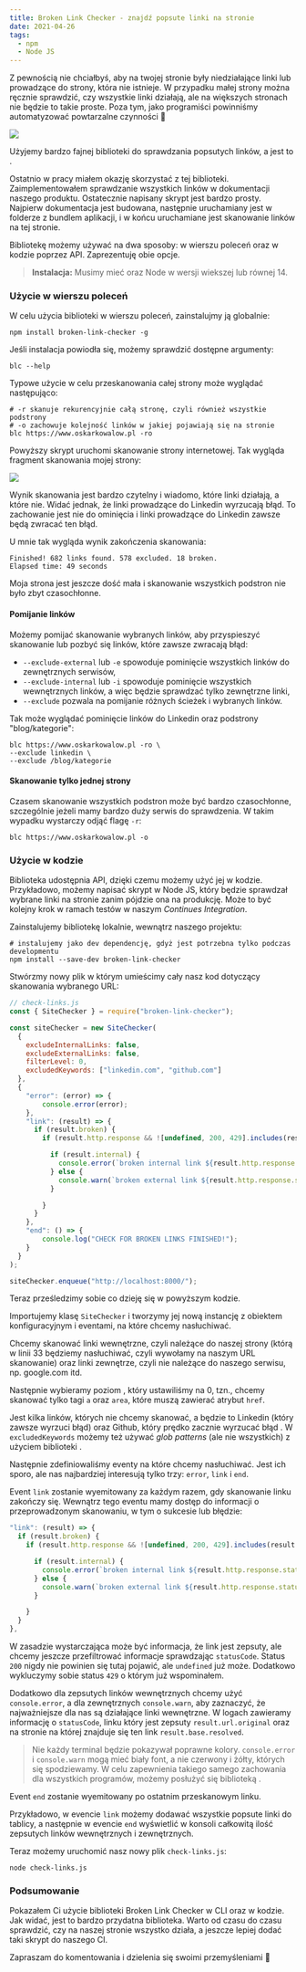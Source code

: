 ```yaml
---
title: Broken Link Checker - znajdź popsute linki na stronie
date: 2021-04-26
tags:
  - npm
  - Node JS
---
```



Z pewnością nie chciałbyś, aby na twojej stronie były niedziałające linki lub prowadzące do strony, która nie istnieje. W przypadku małej strony można ręcznie sprawdzić, czy wszystkie linki działają, ale na większych stronach nie będzie to takie proste. Poza tym, jako programiści powinniśmy automatyzować powtarzalne czynności 🙂

<Image src="./404-error.jpeg"/>

Użyjemy bardzo fajnej biblioteki do sprawdzania popsutych linków, a jest to <ExternalPostLink name="Broken Link Checker" url="https://github.com/stevenvachon/broken-link-checker"/>. 

Ostatnio w pracy miałem okazję skorzystać z tej biblioteki. Zaimplementowałem sprawdzanie wszystkich linków w dokumentacji naszego produktu. Ostatecznie napisany skrypt jest bardzo prosty. Najpierw dokumentacja jest budowana, następnie uruchamiany jest <ExternalPostLink name="http-server" url="https://github.com/http-party/http-server"/> w folderze z bundlem aplikacji, i w końcu uruchamiane jest skanowanie linków na tej stronie.

Bibliotekę możemy używać na dwa sposoby: w wierszu poleceń oraz w kodzie poprzez API. Zaprezentuję obie opcje.

> **Instalacja:** Musimy mieć <ExternalPostLink name="zainstalowany NPM" url="https://www.npmjs.com/get-npm"/> oraz Node w wersji wiekszej lub równej 14.

### Użycie w wierszu poleceń

W celu użycia biblioteki w wierszu poleceń, zainstalujmy ją globalnie:

```shell
npm install broken-link-checker -g
```

Jeśli instalacja powiodła się, możemy sprawdzić dostępne argumenty:
```shell
blc --help
```

Typowe użycie w celu przeskanowania całej strony może wyglądać następująco:

```shell
# -r skanuje rekurencyjnie całą stronę, czyli również wszystkie podstrony
# -o zachowuje kolejność linków w jakiej pojawiają się na stronie
blc https://www.oskarkowalow.pl -ro
```

Powyższy skrypt uruchomi skanowanie strony internetowej. Tak wygląda fragment skanowania mojej strony:

<Image src="./blc-scanning.png"/>

Wynik skanowania jest bardzo czytelny i wiadomo, które linki działają, a które nie. Widać jednak, że linki prowadzące do Linkedin wyrzucają błąd. To zachowanie jest nie do ominięcia i linki prowadzące do Linkedin zawsze będą zwracać ten błąd. 

U mnie tak wygląda wynik zakończenia skanowania:

```
Finished! 682 links found. 578 excluded. 18 broken.
Elapsed time: 49 seconds
```

Moja strona jest jeszcze dość mała i skanowanie wszystkich podstron nie było zbyt czasochłonne.

#### Pomijanie linków

Możemy pomijać skanowanie wybranych linków, aby przyspieszyć skanowanie lub pozbyć się linków, które zawsze zwracają błąd:

- `--exclude-external` lub `-e` spowoduje pominięcie wszystkich linków do zewnętrznych serwisów,
- `--exclude-internal` lub `-i` spowoduje pominięcie wszystkich wewnętrznych linków, a więc będzie sprawdzać tylko zewnętrzne linki,
- `--exclude` pozwala na pomijanie różnych ścieżek i wybranych linków.

Tak może wyglądać pominięcie linków do Linkedin oraz podstrony "blog/kategorie":
```shell
blc https://www.oskarkowalow.pl -ro \
--exclude linkedin \
--exclude /blog/kategorie
```

#### Skanowanie tylko jednej strony

Czasem skanowanie wszystkich podstron może być bardzo czasochłonne, szczególnie jeżeli mamy bardzo duży serwis do sprawdzenia. W takim wypadku wystarczy odjąć flagę `-r`:

```shell
blc https://www.oskarkowalow.pl -o
```

### Użycie w kodzie

Biblioteka udostępnia API, dzięki czemu możemy użyć jej w kodzie. Przykładowo, możemy napisać skrypt w Node JS, który będzie sprawdzał wybrane linki na stronie zanim pójdzie ona na produkcję. Może to być kolejny krok w ramach testów w naszym *Continues Integration*.

Zainstalujemy bibliotekę lokalnie, wewnątrz naszego projektu:
```shell
# instalujemy jako dev dependencję, gdyż jest potrzebna tylko podczas developmentu
npm install --save-dev broken-link-checker
```

Stwórzmy nowy plik w którym umieścimy cały nasz kod dotyczący skanowania wybranego URL:

```js
// check-links.js
const { SiteChecker } = require("broken-link-checker");

const siteChecker = new SiteChecker(
  { 
    excludeInternalLinks: false,
    excludeExternalLinks: false, 
    filterLevel: 0,
    excludedKeywords: ["linkedin.com", "github.com"]
  },
  {
    "error": (error) => {
        console.error(error);
    },
    "link": (result) => {
      if (result.broken) {
        if (result.http.response && ![undefined, 200, 429].includes(result.http.response.statusCode)) {

          if (result.internal) {
            console.error(`broken internal link ${result.http.response.statusCode} => ${result.url.original} on page ${result.base.resolved}`);
          } else {
            console.warn(`broken external link ${result.http.response.statusCode} => ${result.url.original} on page ${result.base.resolved}`);
          }

        }
      }
    },
    "end": () => {
        console.log("CHECK FOR BROKEN LINKS FINISHED!");
    }
  }
);

siteChecker.enqueue("http://localhost:8000/");

```

Teraz prześledzimy sobie co dzieję się w powyższym kodzie.

Importujemy klasę `SiteChecker` i tworzymy jej nową instancję z obiektem konfiguracyjnym i eventami, na które chcemy nasłuchiwać. 

Chcemy skanować linki wewnętrzne, czyli należące do naszej strony (którą w linii 33 będziemy nasłuchiwać, czyli wywołamy na naszym URL skanowanie) oraz linki zewnętrze, czyli nie należące do naszego serwisu, np. google.com itd. 

Następnie wybieramy poziom <ExternalPostLink name="filtrowania" url="https://github.com/stevenvachon/broken-link-checker#filterlevel"/>, który ustawiliśmy na 0, tzn., chcemy skanować tylko tagi `a` oraz `area`, które muszą zawierać atrybut `href`.

Jest kilka linków, których nie chcemy skanować, a będzie to Linkedin (który zawsze wyrzuci błąd) oraz Github, który prędko zacznie wyrzucać błąd <ExternalPostLink name="429" url="https://developer.mozilla.org/en-US/docs/Web/HTTP/Status/429"/>. W `excludedKeywords` możemy też używać *glob patterns* (ale nie wszystkich) z użyciem biblioteki <ExternalPostLink name="matcher" url="https://www.npmjs.com/package/matcher"/>.

Następnie zdefiniowaliśmy eventy na które chcemy nasłuchiwać. Jest ich sporo, ale nas najbardziej interesują tylko trzy: `error`, `link` i `end`.

Event `link` zostanie wyemitowany za każdym razem, gdy skanowanie linku zakończy się. Wewnątrz tego eventu mamy dostęp do informacji o przeprowadzonym skanowaniu, w tym o sukcesie lub błędzie:

```js noLineNumbers
"link": (result) => {
  if (result.broken) {
    if (result.http.response && ![undefined, 200, 429].includes(result.http.response.statusCode)) {

      if (result.internal) {
        console.error(`broken internal link ${result.http.response.statusCode} => ${result.url.original} on page ${result.base.resolved}`);
      } else {
        console.warn(`broken external link ${result.http.response.statusCode} => ${result.url.original} on page ${result.base.resolved}`);
      }

    }
  }
},
```

W zasadzie wystarczająca może być informacja, że link jest zepsuty, ale chcemy jeszcze przefiltrować informacje sprawdzając `statusCode`. Status `200` nigdy nie powinien się tutaj pojawić, ale `undefined` już może. Dodatkowo wykluczymy sobie status `429` o którym już wspominałem. 

Dodatkowo dla zepsutych linków wewnętrznych chcemy użyć `console.error`, a dla zewnętrznych `console.warn`, aby zaznaczyć, że najważniejsze dla nas są działające linki wewnętrzne. W logach zawieramy informację o `statusCode`, linku który jest zepsuty `result.url.original` oraz na stronie na której znajduje się ten link `result.base.resolved`.

> Nie każdy terminal będzie pokazywał poprawne kolory. `console.error` i `console.warn` mogą mieć biały font, a nie czerwony i żółty, których się spodziewamy. W celu zapewnienia takiego samego zachowania dla wszystkich programów, możemy posłużyć się biblioteką <ExternalPostLink name="chalk" url="https://github.com/chalk/chalk"/>.

Event `end` zostanie wyemitowany po ostatnim przeskanowym linku.

Przykładowo, w evencie `link` możemy dodawać wszystkie popsute linki do tablicy, a następnie w evencie `end` wyświetlić w konsoli całkowitą ilość zepsutych linków wewnętrznych i zewnętrznych.

Teraz możemy uruchomić nasz nowy plik `check-links.js`:

```shell
node check-links.js
```

### Podsumowanie

Pokazałem Ci użycie biblioteki Broken Link Checker w CLI oraz w kodzie. Jak widać, jest to bardzo przydatna biblioteka. Warto od czasu do czasu sprawdzić, czy na naszej stronie wszystko działa, a jeszcze lepiej dodać taki skrypt do naszego CI. 

Zapraszam do komentowania i dzielenia się swoimi przemyśleniami 🙂